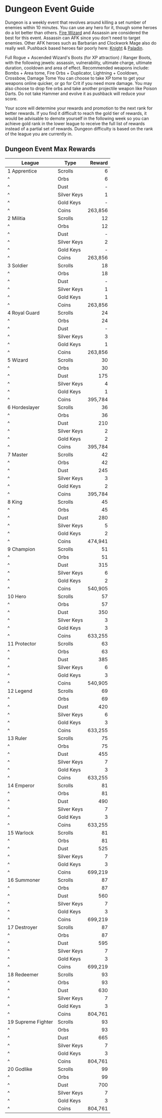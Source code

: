 
# Dungeon Event Guide  
  
Dungeon is a weekly event that revolves around killing a set number of enemies within 10 minutes. You can use any hero for it, though some heroes do a lot better than others.
[Fire Wizard](/docs/hero/fire-wizard) and Assassin are considered the best for this event. Assassin can AFK since you don't need to target enemies.
Other AFK heroes such as Barbarian and Clockwork Mage also do really well.
Pushback based heroes fair poorly here: [Knight](/docs/hero/knight) & [Paladin](/docs/hero/paladin).

Full Rogue + Ascended Wizard's Boots (for XP attraction) / Ranger Boots, with the following jewels: assassin, vulnerability, ultimate charge, ultimate duration, cooldown and area of effect.
Recommended weapons include: Bombs + Area tome, Fire Orbs + Duplicator, Lightning + Cooldown, Crossbow, Damage Tome
You can choose to take XP tome to get your weapons online quicker, or go for Crit if you need more damage. You may also choose to drop fire orbs and take another projectile weapon like Poison Darts.
Do not take Hammer and evolve it as pushback will reduce your score.

Your score will determine your rewards and promotion to the next rank for better rewards. If you find it difficult to reach the gold tier of rewards, it would be advisable to demote yourself in the following week so you can achieve gold rank in the lower league to receive the full list of rewards instead of a partial set of rewards. Dungeon difficulty is based on the rank of the league you are currently in.

## Dungeon Event Max Rewards

| League             | Type        |  Reward |
|--------------------|-------------|--------:|
| 1 Apprentice       | Scrolls     |       6 |
| ^                  | Orbs        |       6 |
| ^                  | Dust        |       - |
| ^                  | Silver Keys |       1 |
| ^                  | Gold Keys   |       - |
| ^                  | Coins       | 263,856 |
| 2 Militia          | Scrolls     |      12 |
| ^                  | Orbs        |      12 |
| ^                  | Dust        |       - |
| ^                  | Silver Keys |       2 |
| ^                  | Gold Keys   |       - |
| ^                  | Coins       | 263,856 |
| 3 Soldier          | Scrolls     |      18 |
| ^                  | Orbs        |      18 |
| ^                  | Dust        |       - |
| ^                  | Silver Keys |       1 |
| ^                  | Gold Keys   |       1 |
| ^                  | Coins       | 263,856 |
| 4 Royal Guard      | Scrolls     |      24 |
| ^                  | Orbs        |      24 |
| ^                  | Dust        |       - |
| ^                  | Silver Keys |       3 |
| ^                  | Gold Keys   |       1 |
| ^                  | Coins       | 263,856 |
| 5 Wizard           | Scrolls     |      30 |
| ^                  | Orbs        |      30 |
| ^                  | Dust        |     175 |
| ^                  | Silver Keys |       4 |
| ^                  | Gold Keys   |       1 |
| ^                  | Coins       | 395,784 |
| 6 Hordeslayer      | Scrolls     |      36 |
| ^                  | Orbs        |      36 |
| ^                  | Dust        |     210 |
| ^                  | Silver Keys |       2 |
| ^                  | Gold Keys   |       2 |
| ^                  | Coins       | 395,784 |
| 7 Master           | Scrolls     |      42 |
| ^                  | Orbs        |      42 |
| ^                  | Dust        |     245 |
| ^                  | Silver Keys |       3 |
| ^                  | Gold Keys   |       2 |
| ^                  | Coins       | 395,784 |
| 8 King             | Scrolls     |      45 |
| ^                  | Orbs        |      45 |
| ^                  | Dust        |     280 |
| ^                  | Silver Keys |       5 |
| ^                  | Gold Keys   |       2 |
| ^                  | Coins       | 474,941 |
| 9 Champion         | Scrolls     |      51 |
| ^                  | Orbs        |      51 |
| ^                  | Dust        |     315 |
| ^                  | Silver Keys |       6 |
| ^                  | Gold Keys   |       2 |
| ^                  | Coins       | 540,905 |
| 10 Hero            | Scrolls     |      57 |
| ^                  | Orbs        |      57 |
| ^                  | Dust        |     350 |
| ^                  | Silver Keys |       3 |
| ^                  | Gold Keys   |       3 |
| ^                  | Coins       | 633,255 |
| 11 Protector       | Scrolls     |      63 |
| ^                  | Orbs        |      63 |
| ^                  | Dust        |     385 |
| ^                  | Silver Keys |       6 |
| ^                  | Gold Keys   |       3 |
| ^                  | Coins       | 540,905 |
| 12 Legend          | Scrolls     |      69 |
| ^                  | Orbs        |      69 |
| ^                  | Dust        |     420 |
| ^                  | Silver Keys |       6 |
| ^                  | Gold Keys   |       3 |
| ^                  | Coins       | 633,255 |
| 13 Ruler           | Scrolls     |      75 |
| ^                  | Orbs        |      75 |
| ^                  | Dust        |     455 |
| ^                  | Silver Keys |       7 |
| ^                  | Gold Keys   |       3 |
| ^                  | Coins       | 633,255 |
| 14 Emperor         | Scrolls     |      81 |
| ^                  | Orbs        |      81 |
| ^                  | Dust        |     490 |
| ^                  | Silver Keys |       7 |
| ^                  | Gold Keys   |       3 |
| ^                  | Coins       | 633,255 |
| 15 Warlock         | Scrolls     |      81 |
| ^                  | Orbs        |      81 |
| ^                  | Dust        |     525 |
| ^                  | Silver Keys |       7 |
| ^                  | Gold Keys   |       3 |
| ^                  | Coins       | 699,219 |
| 16 Summoner        | Scrolls     |      87 |
| ^                  | Orbs        |      87 |
| ^                  | Dust        |     560 |
| ^                  | Silver Keys |       7 |
| ^                  | Gold Keys   |       3 |
| ^                  | Coins       | 699,219 |
| 17 Destroyer       | Scrolls     |      87 |
| ^                  | Orbs        |      87 |
| ^                  | Dust        |     595 |
| ^                  | Silver Keys |       7 |
| ^                  | Gold Keys   |       3 |
| ^                  | Coins       | 699,219 |
| 18 Redeemer        | Scrolls     |      93 |
| ^                  | Orbs        |      93 |
| ^                  | Dust        |     630 |
| ^                  | Silver Keys |       7 |
| ^                  | Gold Keys   |       3 |
| ^                  | Coins       | 804,761 |
| 19 Supreme Fighter | Scrolls     |      93 |
| ^                  | Orbs        |      93 |
| ^                  | Dust        |     665 |
| ^                  | Silver Keys |       7 |
| ^                  | Gold Keys   |       3 |
| ^                  | Coins       | 804,761 |
| 20 Godlike         | Scrolls     |      99 |
| ^                  | Orbs        |      99 |
| ^                  | Dust        |     700 |
| ^                  | Silver Keys |       7 |
| ^                  | Gold Keys   |       3 |
| ^                  | Coins       | 804,761 |
